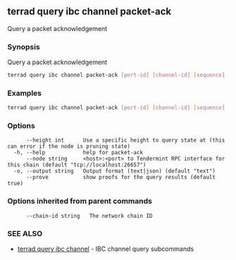 ## terrad query ibc channel packet-ack

Query a packet acknowledgement

### Synopsis

Query a packet acknowledgement

```sh Terrad
terrad query ibc channel packet-ack [port-id] [channel-id] [sequence] [flags]
```

### Examples

```sh Terrad
terrad query ibc channel packet-ack [port-id] [channel-id] [sequence]
```

### Options

```
      --height int      Use a specific height to query state at (this can error if the node is pruning state)
  -h, --help            help for packet-ack
      --node string     <host>:<port> to Tendermint RPC interface for this chain (default "tcp://localhost:26657")
  -o, --output string   Output format (text|json) (default "text")
      --prove           show proofs for the query results (default true)
```

### Options inherited from parent commands

```
      --chain-id string   The network chain ID
```

### SEE ALSO

* [terrad query ibc channel](terrad_query_ibc_channel.md)	 - IBC channel query subcommands


